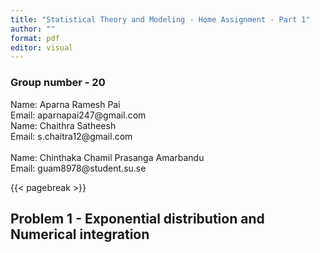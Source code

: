 ```yaml
---
title: "Statistical Theory and Modeling - Home Assignment - Part 1"
author: ""
format: pdf
editor: visual
---
```


### Group number - 20

| Name: Aparna Ramesh Pai
| Email: aparnapai247\@gmail.com

| Name: Chaithra Satheesh
| Email: s.chaitra12\@gmail.com
| 
| Name: Chinthaka Chamil Prasanga Amarbandu
| Email: guam8978\@student.su.se

{{< pagebreak >}}

## Problem 1 - Exponential distribution and Numerical integration
